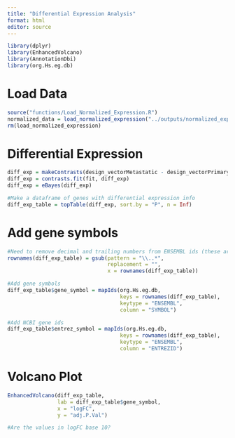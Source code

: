 ```yaml
---
title: "Differential Expression Analysis"
format: html
editor: source
---
```


```r

library(dplyr)
library(EnhancedVolcano)
library(AnnotationDbi)
library(org.Hs.eg.db)

```

# Load Data
```r

source("functions/Load_Normalized_Expression.R")
normalized_data = load_normalized_expression("../outputs/normalized_expression.csv")
rm(load_normalized_expression)

```


# Differential Expression
```r

diff_exp = makeContrasts(design_vectorMetastatic - design_vectorPrimary, levels = colnames(coef(fit)))
diff_exp = contrasts.fit(fit, diff_exp)
diff_exp = eBayes(diff_exp)

#Make a dataframe of genes with differential expression info
diff_exp_table = topTable(diff_exp, sort.by = "P", n = Inf)

```


# Add gene symbols
```r

#Need to remove decimal and trailing numbers from ENSEMBL ids (these are version numbers)
rownames(diff_exp_table) = gsub(pattern = "\\..*",
                                replacement = "",
                                x = rownames(diff_exp_table))

#Add gene symbols
diff_exp_table$gene_symbol = mapIds(org.Hs.eg.db,
                                    keys = rownames(diff_exp_table),
                                    keytype = "ENSEMBL",
                                    column = "SYMBOL")

#Add NCBI gene ids
diff_exp_table$entrez_symbol = mapIds(org.Hs.eg.db,
                                    keys = rownames(diff_exp_table),
                                    keytype = "ENSEMBL",
                                    column = "ENTREZID")

```

# Volcano Plot
```r

EnhancedVolcano(diff_exp_table,
                lab = diff_exp_table$gene_symbol,
                x = "logFC",
                y = "adj.P.Val")

#Are the values in logFC base 10? 

```

